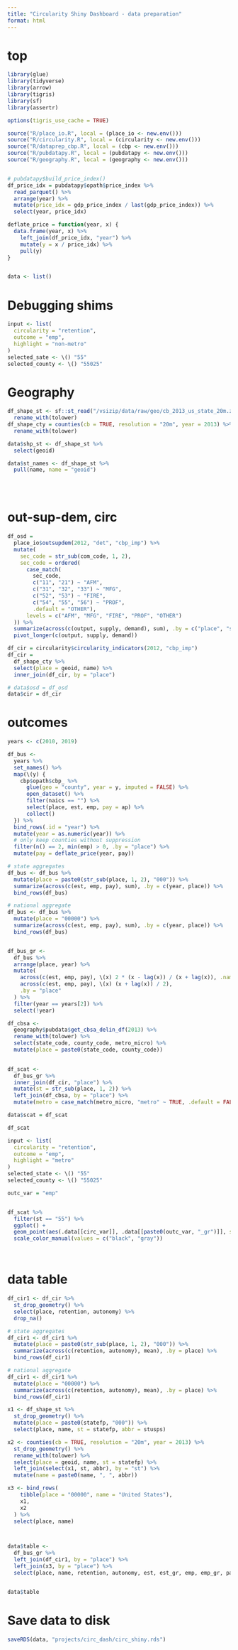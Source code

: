 ```yaml
---
title: "Circularity Shiny Dashboard - data preparation"
format: html
---
```


# top

```r
library(glue)
library(tidyverse)
library(arrow)
library(tigris)
library(sf)
library(assertr)

options(tigris_use_cache = TRUE)

source("R/place_io.R", local = (place_io <- new.env()))
source("R/circularity.R", local = (circularity <- new.env()))
source("R/dataprep_cbp.R", local = (cbp <- new.env()))
source("R/pubdatapy.R", local = (pubdatapy <- new.env()))
source("R/geography.R", local = (geography <- new.env()))


# pubdatapy$build_price_index()
df_price_idx = pubdatapy$opath$price_index %>%
  read_parquet() %>%
  arrange(year) %>%
  mutate(price_idx = gdp_price_index / last(gdp_price_index)) %>%
  select(year, price_idx)

deflate_price = function(year, x) {
  data.frame(year, x) %>%
    left_join(df_price_idx, "year") %>%
    mutate(y = x / price_idx) %>%
    pull(y)
}


data <- list()

```


# Debugging shims

```r
input <- list(
  circularity = "retention",
  outcome = "emp",
  highlight = "non-metro"
)
selected_sate <- \() "55"
selected_county <- \() "55025"

```


# Geography

```r

df_shape_st <- sf::st_read("/vsizip/data/raw/geo/cb_2013_us_state_20m.zip") %>%
  rename_with(tolower)
df_shape_cty = counties(cb = TRUE, resolution = "20m", year = 2013) %>%
  rename_with(tolower)

data$shp_st <- df_shape_st %>%
  select(geoid)

data$st_names <- df_shape_st %>%
  pull(name, name = "geoid")


  
```


# out-sup-dem, circ

```r

df_osd = 
  place_io$outsupdem(2012, "det", "cbp_imp") %>%
  mutate(
    sec_code = str_sub(com_code, 1, 2),
    sec_code = ordered(
      case_match(
        sec_code,
        c("11", "21") ~ "AFM",
        c("31", "32", "33") ~ "MFG",
        c("52", "53") ~ "FIRE",
        c("54", "55", "56") ~ "PROF",
        .default = "OTHER"),
      levels = c("AFM", "MFG", "FIRE", "PROF", "OTHER")
  )) %>%
  summarize(across(c(output, supply, demand), sum), .by = c("place", "sec_code")) %>%
  pivot_longer(c(output, supply, demand))

df_cir = circularity$circularity_indicators(2012, "cbp_imp")
df_cir =
  df_shape_cty %>%
  select(place = geoid, name) %>%
  inner_join(df_cir, by = "place")

# data$osd = df_osd
data$cir = df_cir

```


# outcomes




```r
years <- c(2010, 2019)

df_bus <-
  years %>%
  set_names() %>%
  map(\(y) {
    cbp$opath$cbp_ %>%
      glue(geo = "county", year = y, imputed = FALSE) %>%
      open_dataset() %>%
      filter(naics == "") %>%
      select(place, est, emp, pay = ap) %>%
      collect()
  }) %>%
  bind_rows(.id = "year") %>%
  mutate(year = as.numeric(year)) %>%
  # only keep counties without suppression
  filter(n() == 2, min(emp) > 0, .by = "place") %>%
  mutate(pay = deflate_price(year, pay))

# state aggregates
df_bus <- df_bus %>%
  mutate(place = paste0(str_sub(place, 1, 2), "000")) %>%
  summarize(across(c(est, emp, pay), sum), .by = c(year, place)) %>%
  bind_rows(df_bus)

# national aggregate
df_bus <- df_bus %>%
  mutate(place = "00000") %>%
  summarize(across(c(est, emp, pay), sum), .by = c(year, place)) %>%
  bind_rows(df_bus)


df_bus_gr <-
  df_bus %>%
  arrange(place, year) %>%
  mutate(
    across(c(est, emp, pay), \(x) 2 * (x - lag(x)) / (x + lag(x)), .names = "{.col}_gr"),
    across(c(est, emp, pay), \(x) (x + lag(x)) / 2),
    .by = "place"
  ) %>%
  filter(year == years[2]) %>%
  select(!year)

df_cbsa <-
  geography$pubdata$get_cbsa_delin_df(2013) %>%
  rename_with(tolower) %>%
  select(state_code, county_code, metro_micro) %>%
  mutate(place = paste0(state_code, county_code))

  
df_scat <-
  df_bus_gr %>%
  inner_join(df_cir, "place") %>%
  mutate(st = str_sub(place, 1, 2)) %>%
  left_join(df_cbsa, by = "place") %>%
  mutate(metro = case_match(metro_micro, "metro" ~ TRUE, .default = FALSE))

data$scat = df_scat

df_scat
```




```r
input <- list(
  circularity = "retention",
  outcome = "emp",
  highlight = "metro"
)
selected_state <- \() "55"
selected_county <- \() "55025"

outc_var = "emp"


df_scat %>%
  filter(st == "55") %>%
  ggplot() +
  geom_point(aes(.data[[circ_var]], .data[[paste0(outc_var, "_gr")]], size = .data[[outc_var]], color = metro)) +
  scale_color_manual(values = c("black", "gray"))




```

# data table

```r

df_cir1 <- df_cir %>%
  st_drop_geometry() %>%
  select(place, retention, autonomy) %>%
  drop_na()

# state aggregates
df_cir1 <- df_cir1 %>%
  mutate(place = paste0(str_sub(place, 1, 2), "000")) %>%
  summarize(across(c(retention, autonomy), mean), .by = place) %>%
  bind_rows(df_cir1)

# national aggregate
df_cir1 <- df_cir1 %>%
  mutate(place = "00000") %>%
  summarize(across(c(retention, autonomy), mean), .by = place) %>%
  bind_rows(df_cir1)

x1 <- df_shape_st %>%
  st_drop_geometry() %>%
  mutate(place = paste0(statefp, "000")) %>%
  select(place, name, st = statefp, abbr = stusps)

x2 <- counties(cb = TRUE, resolution = "20m", year = 2013) %>%
  st_drop_geometry() %>%
  rename_with(tolower) %>%
  select(place = geoid, name, st = statefp) %>%
  left_join(select(x1, st, abbr), by = "st") %>%
  mutate(name = paste0(name, ", ", abbr))

x3 <- bind_rows(
    tibble(place = "00000", name = "United States"),
    x1,
    x2
  ) %>%
  select(place, name)



data$table <-
  df_bus_gr %>%
  left_join(df_cir1, by = "place") %>%
  left_join(x3, by = "place") %>%
  select(place, name, retention, autonomy, est, est_gr, emp, emp_gr, pay, pay_gr)


data$table

```





# Save data to disk

```r
saveRDS(data, "projects/circ_dash/circ_shiny.rds")

```

